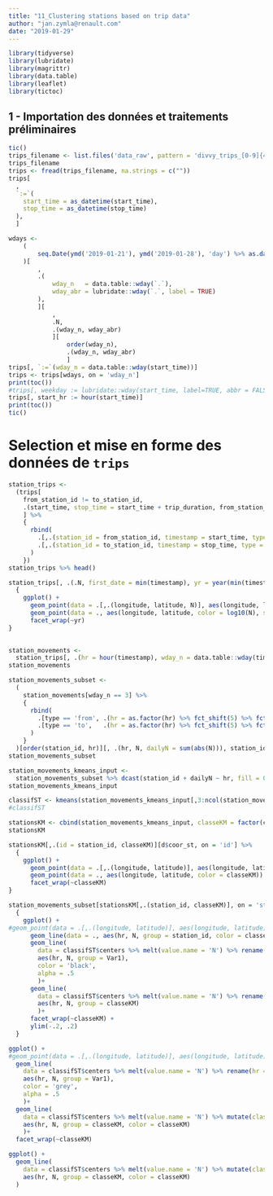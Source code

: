 ```yaml
---
title: "11_Clustering stations based on trip data"
author: "jan.zymla@renault.com"
date: "2019-01-29"
---
```


```r
library(tidyverse)
library(lubridate)
library(magrittr)
library(data.table)
library(leaflet)
library(tictoc)
```


## 1 - Importation des données et traitements préliminaires
```r
tic()
trips_filename <- list.files('data_raw', pattern = 'divvy_trips_[0-9]{4}(_[0-9]{2}){2}_.*\\.csv', full.names = TRUE) %>% max()
trips_filename
trips <- fread(trips_filename, na.strings = c(""))
trips[
  , 
  `:=`(
    start_time = as_datetime(start_time),
    stop_time = as_datetime(stop_time)
  ), 
  ]

wdays <- 
    (
        seq.Date(ymd('2019-01-21'), ymd('2019-01-28'), 'day') %>% as.data.table()
    )[
        , 
        .(
            wday_n   = data.table::wday(`.`),
            wday_abr = lubridate::wday(`.`, label = TRUE)
        ),
        ][
            , 
            .N, 
            .(wday_n, wday_abr)
            ][
                order(wday_n), 
                .(wday_n, wday_abr)
                ]
trips[, `:=`(wday_n = data.table::wday(start_time))]
trips <- trips[wdays, on = 'wday_n']
print(toc())
#trips[, weekday := lubridate::wday(start_time, label=TRUE, abbr = FALSE)]
trips[, start_hr := hour(start_time)]
print(toc())
tic()
```


# Selection et mise en forme des données de `trips`
```r
station_trips <- 
  (trips[
    from_station_id != to_station_id,
    .(start_time, stop_time = start_time + trip_duration, from_station_id, to_station_id)
    ] %>% 
    { 
      rbind(
        .[,.(station_id = from_station_id, timestamp = start_time, type = 'from')],
        .[,.(station_id = to_station_id, timestamp = stop_time, type = 'to')]
      )
    })
station_trips %>% head()
```
```r
station_trips[, .(.N, first_date = min(timestamp), yr = year(min(timestamp))), .(id = station_id)][d$coor_st, on = 'id'] %>% 
  {
    ggplot() +
      geom_point(data = .[,.(longitude, latitude, N)], aes(longitude, latitude, size = log2(N)), colour = 'gray') +
      geom_point(data = ., aes(longitude, latitude, color = log10(N), size = (N))) +
      facet_wrap(~yr)
}
   
```
```r
station_movements <-
  station_trips[, .(hr = hour(timestamp), wday_n = data.table::wday(timestamp - 4 * 3600), station_id, type)][, .N, .(hr, wday_n, station_id, type)]
station_movements
```
```r
station_movements_subset <- 
  (
    station_movements[wday_n == 3] %>%
    { 
      rbind(
        .[type == 'from', .(hr = as.factor(hr) %>% fct_shift(5) %>% fct_relabel(~paste0('f', .)), N = -N), station_id],
        .[type == 'to',   .(hr = as.factor(hr) %>% fct_shift(5) %>% fct_relabel(~paste0('t', .)), N), station_id]
      )
    }
  )[order(station_id, hr)][, .(hr, N, dailyN = sum(abs(N))), station_id][, .(N = N/dailyN, dailyN, station_id, hr)] 
station_movements_subset
```
```r
station_movements_kmeans_input <-
  station_movements_subset %>% dcast(station_id + dailyN ~ hr, fill = 0, value.var = 'N')
station_movements_kmeans_input
```    
```r
classifST <- kmeans(station_movements_kmeans_input[,3:ncol(station_movements_kmeans_input)], centers = 3) 
#classifST
```
```r
stationsKM <- cbind(station_movements_kmeans_input, classeKM = factor(classifST$cluster))
stationsKM
```


```r
stationsKM[,.(id = station_id, classeKM)][d$coor_st, on = 'id'] %>% 
  {
    ggplot() +
      geom_point(data = .[,.(longitude, latitude)], aes(longitude, latitude), colour = 'gray') +
      geom_point(data = ., aes(longitude, latitude, color = classeKM)) +
      facet_wrap(~classeKM)
}
```
```r
station_movements_subset[stationsKM[,.(station_id, classeKM)], on = 'station_id'] %>% 
  {
    ggplot() +
#geom_point(data = .[,.(longitude, latitude)], aes(longitude, latitude), colour = 'gray') +
      geom_line(data = ., aes(hr, N, group = station_id, color = classeKM), alpha = .1) +
      geom_line(
        data = classifST$centers %>% melt(value.name = 'N') %>% rename(hr = Var2),
        aes(hr, N, group = Var1),
        color = 'black',
        alpha = .5
        )+
      geom_line(
        data = classifST$centers %>% melt(value.name = 'N') %>% rename(classeKM = Var1, hr = Var2),
        aes(hr, N, group = classeKM)
        )+
      facet_wrap(~classeKM) +
      ylim(-.2, .2)
  }
```
```r
ggplot() +
#geom_point(data = .[,.(longitude, latitude)], aes(longitude, latitude), colour = 'gray') +
  geom_line(
    data = classifST$centers %>% melt(value.name = 'N') %>% rename(hr = Var2),
    aes(hr, N, group = Var1),
    color = 'grey',
    alpha = .5
    )+
  geom_line(
    data = classifST$centers %>% melt(value.name = 'N') %>% mutate(classeKM = factor(Var1), hr = Var2),
    aes(hr, N, group = classeKM, color = classeKM)
    )+
  facet_wrap(~classeKM)

```

```r
ggplot() +
  geom_line(
    data = classifST$centers %>% melt(value.name = 'N') %>% mutate(classeKM = factor(Var1), hr = Var2),
    aes(hr, N, group = classeKM, color = classeKM)
  )

```